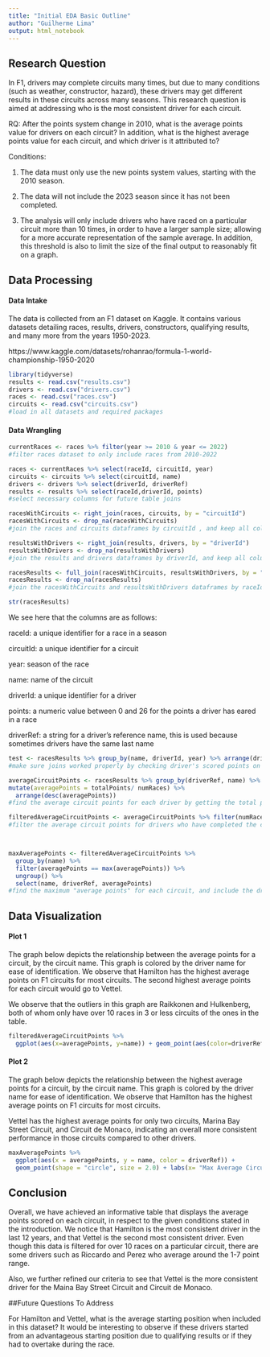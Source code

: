 ```yaml
---
title: "Initial EDA Basic Outline"
author: "Guilherme Lima"
output: html_notebook
---
```

## Research Question 

In F1, drivers may complete circuits many times, but due to many conditions (such as weather, constructor, hazard), these drivers may get different results in these circuits across many seasons. This research question is aimed at addressing who is the most consistent driver for each circuit.

RQ: After the points system change in 2010, what is the average points value for drivers on each circuit? In addition, what is the highest average points value for each circuit, and which driver is it attributed to? 


Conditions: 

1) The data must only use the new points system values, starting with the 2010 season.

2) The data will not include the 2023 season since it has not been completed. 

3) The analysis will only include drivers who have raced on a particular circuit more than 10 times, in order to have a larger sample size; allowing for a more accurate representation of the sample average. In addition, this threshold is also to limit the size of the final output to reasonably fit on a graph. 



## Data Processing 

#### Data Intake 

The data is collected from an F1 dataset on Kaggle. It contains various datasets detailing races, results, drivers, constructors, qualifying results, and many more from the years 1950-2023. 

https://www.kaggle.com/datasets/rohanrao/formula-1-world-championship-1950-2020

```r
library(tidyverse)
results <- read.csv("results.csv")
drivers <- read.csv("drivers.csv")
races <- read.csv("races.csv")
circuits <- read.csv("circuits.csv")
#load in all datasets and required packages
```

#### Data Wrangling 

```r
currentRaces <- races %>% filter(year >= 2010 & year <= 2022)
#filter races dataset to only include races from 2010-2022

races <- currentRaces %>% select(raceId, circuitId, year)
circuits <- circuits %>% select(circuitId, name)
drivers <- drivers %>% select(driverId, driverRef)  
results <- results %>% select(raceId,driverId, points)
#select necessary columns for future table joins
```

```r
racesWithCircuits <- right_join(races, circuits, by = "circuitId")
racesWithCircuits <- drop_na(racesWithCircuits)
#join the races and circuits dataframes by circuitId , and keep all columns in circuits dataframe

resultsWithDrivers <- right_join(results, drivers, by = "driverId")
resultsWithDrivers <- drop_na(resultsWithDrivers)
#join the results and drivers dataframes by driverId, and keep all colummns in drivers dataframe

racesResults <- full_join(racesWithCircuits, resultsWithDrivers, by = "raceId")
racesResults <- drop_na(racesResults)
#join the racesWithCircuits and resultsWithDrivers dataframes by raceId, and keep all columns in both dataframes
```


```r
str(racesResults)
```
We see here that the columns are as follows:

raceId: a unique identifier for a race in a season

circuitId: a unique identifier for a circuit 

year: season of the race 

name: name of the circuit

driverId: a unique identifier for a driver 

points: a numeric value between 0 and 26 for the points a driver has eared in a race

driverRef: a string for a driver's reference name, this is used because sometimes drivers have the same last name 



```r
test <- racesResults %>% group_by(name, driverId, year) %>% arrange(driverId, circuitId)
#make sure joins worked properly by checking driver's scored points on a circuit each year
```

```r
averageCircuitPoints <- racesResults %>% group_by(driverRef, name) %>% summarise(totalPoints = sum(points), numRaces = n()) %>%
mutate(averagePoints = totalPoints/ numRaces) %>%
  arrange(desc(averagePoints))
#find the average circuit points for each driver by getting the total points they have gained for a circuit, and dividing it by the number of times they have completed that circuit

filteredAverageCircuitPoints <- averageCircuitPoints %>% filter(numRaces > 10 ) %>% group_by(driverRef) %>% arrange(driverRef, desc(averagePoints)) 
#filter the average circuit points for drivers who have completed the circuit more than 10 times



maxAveragePoints <- filteredAverageCircuitPoints %>%
  group_by(name) %>%
  filter(averagePoints == max(averagePoints)) %>%
  ungroup() %>%
  select(name, driverRef, averagePoints)
#find the maximum "average points" for each circuit, and include the driver reference name 
```



## Data Visualization

#### Plot 1

The graph below depicts the relationship between the average points for a circuit, by the circuit name. This graph is colored by the driver name for ease of identification. We observe that Hamilton has the highest average points on F1 circuits for most circuits. The second highest average points for each circuit would go to Vettel. 

We observe that the outliers in this graph are Raikkonen and Hulkenberg, both of whom only have over 10 races in 3 or less circuits of the ones in the table. 

```r
filteredAverageCircuitPoints %>% 
  ggplot(aes(x=averagePoints, y=name)) + geom_point(aes(color=driverRef)) + labs(x= "Average Circuit Points", y= "Circuit", color = "Driver", title = "Average Circuit Points for Drivers")

```


#### Plot 2

The graph below depicts the relationship between the highest average points for a circuit, by the circuit name. This graph is colored by the driver name for ease of identification. We observe that Hamilton has the highest average points on F1 circuits for most circuits. 

Vettel has the highest average points for only two circuits, Marina Bay Street Circuit, and Circuit de Monaco, indicating an overall more consistent performance in those circuits compared to other drivers. 

```r
maxAveragePoints %>%
  ggplot(aes(x = averagePoints, y = name, color = driverRef)) +
  geom_point(shape = "circle", size = 2.0) + labs(x= "Max Average Circuit Points", y= "Circuit", color = "Driver", title = "Highest Average Circuit Points for Drivers")
```


## Conclusion

Overall, we have achieved an informative table that displays the average points scored on each circuit, in respect to the given conditions stated in the introduction. We notice that Hamilton is the most consistent driver in the last 12 years, and that Vettel is the second most consistent driver. Even though this data is filtered for over 10 races on a particular circuit, there are some drivers such as Riccardo and Perez who average around the 1-7 point range. 

Also, we further refined our criteria to see that Vettel is the more consistent driver for the Maina Bay Street Circuit and Circuit de Monaco.


##Future Questions To Address

For Hamilton and Vettel, what is the average starting position when included in this dataset? It would be interesting to observe if these drivers started from an advantageous starting position due to qualifying results or if they had to overtake during the race. 
